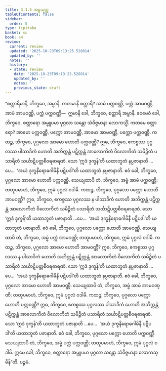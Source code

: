 ```yaml
---
title: 3.1.5 အမ္ဗသုတ္တ
tableOfContents: false
sidebar:
  order: 5
type: tipitaka
basket: su
book: a4
review:
  current: review
  updated: '2025-10-23T09:13:25.528014'
  updated_by: ''
  notes: ''
  history:
  - state: review
    date: '2025-10-23T09:13:25.528014'
    updated_by: ''
    notes: ''
    previous_state: draft
---
```



<ReviewStatus review={frontmatter.review} showDetails={true} />

<HypothesisAnnotation frontmatter={frontmatter} />

<DynamicBreadcrumb />

<Division number="105" book="a4" e="ch" v="15" p="421">

<Paragraph number="699" book="a4">
“စတ္တာရိမာနိ, ဘိက္ခဝေ, အမ္ဗာနိ. ကတမာနိ စတ္တာရိ? အာမံ ပက္ကဝဏ္ဏိ, ပက္ကံ အာမဝဏ္ဏိ, အာမံ အာမဝဏ္ဏိ, ပက္ကံ ပက္ကဝဏ္ဏိ—  ဣမာနိ ခေါ, ဘိက္ခဝေ, စတ္တာရိ အမ္ဗာနိ. ဧဝမေဝံ ခေါ, ဘိက္ခဝေ, စတ္တာရော အမ္ဗူပမာ ပုဂ္ဂလာ သန္တော သံဝိဇ္ဇမာနာ လောကသ္မိံ. ကတမေ စတ္တာရော? အာမော ပက္ကဝဏ္ဏီ, ပက္ကော အာမဝဏ္ဏီ, အာမော အာမဝဏ္ဏီ, ပက္ကော ပက္ကဝဏ္ဏီ.
</Paragraph>

<Paragraph number="700" book="a4">
ကထဉ္စ, ဘိက္ခဝေ, ပုဂ္ဂလော အာမော ဟောတိ ပက္ကဝဏ္ဏီ? ဣဓ, ဘိက္ခဝေ, ဧကစ္စဿ ပုဂ္ဂလဿ ပါသာဒိကံ ဟောတိ အဘိက္ကန္တံ ပဋိက္ကန္တံ အာလောကိတံ ဝိလောကိတံ သမိဉ္ဇိတံ ပသာရိတံ သင်္ဃာဋိပတ္တစီဝရဓာရဏံ. သော ‘ဣဒံ ဒုက္ခန်’တိ ယထာဘူတံ နပ္ပဇာနာတိ …ပေ…  ‘အယံ ဒုက္ခနိရောဓဂါမိနီ ပဋိပဒါ’တိ ယထာဘူတံ နပ္ပဇာနာတိ. ဧဝံ ခေါ, ဘိက္ခဝေ, ပုဂ္ဂလော အာမော ဟောတိ ပက္ကဝဏ္ဏီ. သေယျထာပိ တံ, ဘိက္ခဝေ, အမ္ဗံ အာမံ ပက္ကဝဏ္ဏိ; တထူပမာဟံ, ဘိက္ခဝေ, ဣမံ ပုဂ္ဂလံ ဝဒါမိ.
</Paragraph>

<Paragraph number="701" book="a4">
ကထဉ္စ, ဘိက္ခဝေ, ပုဂ္ဂလော ပက္ကော ဟောတိ အာမဝဏ္ဏီ? ဣဓ, ဘိက္ခဝေ, ဧကစ္စဿ ပုဂ္ဂလဿ န ပါသာဒိကံ ဟောတိ အဘိက္ကန္တံ ပဋိက္ကန္တံ အာလောကိတံ ဝိလောကိတံ သမိဉ္ဇိတံ ပသာရိတံ သင်္ဃာဋိပတ္တစီဝရဓာရဏံ. သော ‘ဣဒံ ဒုက္ခန်’တိ ယထာဘူတံ ပဇာနာတိ …ပေ…  ‘အယံ ဒုက္ခနိရောဓဂါမိနီ ပဋိပဒါ’တိ ယထာဘူတံ ပဇာနာတိ. ဧဝံ ခေါ, ဘိက္ခဝေ, ပုဂ္ဂလော ပက္ကော ဟောတိ အာမဝဏ္ဏီ. သေယျထာပိ တံ, ဘိက္ခဝေ, အမ္ဗံ ပက္ကံ အာမဝဏ္ဏိ; တထူပမာဟံ, ဘိက္ခဝေ, ဣမံ ပုဂ္ဂလံ ဝဒါမိ.
</Paragraph>

<Paragraph number="702" book="a4">
ကထဉ္စ, ဘိက္ခဝေ, ပုဂ္ဂလော အာမော ဟောတိ အာမဝဏ္ဏီ? ဣဓ, ဘိက္ခဝေ, ဧကစ္စဿ ပုဂ္ဂလဿ န ပါသာဒိကံ ဟောတိ အဘိက္ကန္တံ ပဋိက္ကန္တံ အာလောကိတံ ဝိလောကိတံ သမိဉ္ဇိတံ ပသာရိတံ သင်္ဃာဋိပတ္တစီဝရဓာရဏံ. သော ‘ဣဒံ ဒုက္ခန်’တိ ယထာဘူတံ နပ္ပဇာနာတိ …ပေ…  ‘အယံ ဒုက္ခနိရောဓဂါမိနီ ပဋိပဒါ’တိ ယထာဘူတံ နပ္ပဇာနာတိ. ဧဝံ ခေါ, ဘိက္ခဝေ, ပုဂ္ဂလော အာမော ဟောတိ အာမဝဏ္ဏီ. သေယျထာပိ တံ, ဘိက္ခဝေ, အမ္ဗံ အာမံ အာမဝဏ္ဏိ; တထူပမာဟံ, ဘိက္ခဝေ, ဣမံ ပုဂ္ဂလံ ဝဒါမိ.
</Paragraph>

<Paragraph number="703" book="a4">
ကထဉ္စ, ဘိက္ခဝေ, ပုဂ္ဂလော ပက္ကော ဟောတိ ပက္ကဝဏ္ဏီ? ဣဓ, ဘိက္ခဝေ, ဧကစ္စဿ ပုဂ္ဂလဿ ပါသာဒိကံ ဟောတိ အဘိက္ကန္တံ ပဋိက္ကန္တံ အာလောကိတံ ဝိလောကိတံ သမိဉ္ဇိတံ ပသာရိတံ သင်္ဃာဋိပတ္တစီဝရဓာရဏံ. သော ‘ဣဒံ ဒုက္ခန်’တိ ယထာဘူတံ ပဇာနာတိ …ပေ…  ‘အယံ ဒုက္ခနိရောဓဂါမိနီ ပဋိပဒါ’တိ ယထာဘူတံ ပဇာနာတိ. ဧဝံ ခေါ, ဘိက္ခဝေ, ပုဂ္ဂလော ပက္ကော ဟောတိ ပက္ကဝဏ္ဏီ. သေယျထာပိ တံ, ဘိက္ခဝေ, အမ္ဗံ ပက္ကံ ပက္ကဝဏ္ဏိ; တထူပမာဟံ, ဘိက္ခဝေ, ဣမံ ပုဂ္ဂလံ ဝဒါမိ. ဣမေ ခေါ, ဘိက္ခဝေ, စတ္တာရော အမ္ဗူပမာ ပုဂ္ဂလာ သန္တော သံဝိဇ္ဇမာနာ လောကသ္မိန်”တိ.

</Paragraph>
</Division>

<Paragraph number="704" type="center" book="a4">
ပဉ္စမံ.
</Paragraph>